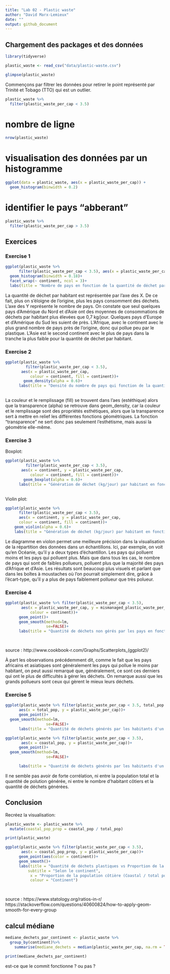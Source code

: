 ```yaml
---
title: "Lab 02 - Plastic waste"
author: "David Marx-Lemieux"
date: ""
output: github_document
---
```


## Chargement des packages et des données

```r
library(tidyverse) 
```

```r
plastic_waste <- read_csv("data/plastic-waste.csv")
```

```r
glimpse(plastic_waste)

```

Commençons par filtrer les données pour retirer le point représenté par Trinité et Tobago (TTO) qui est un outlier.

```r
plastic_waste %>%
  filter(plastic_waste_per_cap < 3.5)
```
# nombre de ligne

```r
nrow(plastic_waste)
```

# visualisation des données par un histogramme
```r
ggplot(data = plastic_waste, aes(x = plastic_waste_per_cap)) +
  geom_histogram(binwidth = 0.2)
```

# identifier le pays "abberant"
```r
plastic_waste %>%
  filter(plastic_waste_per_cap > 3.5)
```

## Exercices

### Exercise 1

```r
ggplot(plastic_waste %>%
      filter(plastic_waste_per_cap < 3.5), aes(x = plastic_waste_per_cap))+
  geom_histogram(binwidth = 0.18)+
  facet_wrap(~ continent, ncol = 3)+
  labs(title = "Nombre de pays en fonction de la quantité de déchet par habitant (Kg/jour), selon le continent")
```

La quantité de déchet par habitant est représentée par l'axe des X. De ce fait, plus on s'éloigne de l'origine, plus les pays consomment des déchets. L'axe des Y représente le nombre de pays. On constate que seul quelques pays d'Amérique du Nord et d'Asie ont des moyennes de consommations de déchets par habitant plus élevées que 0,7 kg/jour. Quelques pays d'Europe et d'Amérique du Sud les suient de près. L'Afrique, avec le continent avec le plus grand nombre de pays près de l'origine, donc qui pollue peu par le plastique. L'Asie est le second continent avec le plus de pays dans la tranche la plus faible pour la quantité de déchet par habitant.

### Exercise 2

```r
ggplot(plastic_waste %>%
         filter(plastic_waste_per_cap < 3.5), 
       aes(x = plastic_waste_per_cap,
           colour = continent, fill = continent))+
        geom_density(alpha = 0.6)+
      labs(title = "Densité du nombre de pays qui fonction de la quantité de déchet par habitant (Kg/jour), selon le continent")
           
```

La couleur et le remplissage (fill) se trouvent dans l'aes (estéthique) alors que la transparence (alpha) se retrouve dans geom_density, car la couleur et le remplissage sont des propriétés esthétiques, alors que la transparence sert à mettre en relief les différentes fonctions géométriques. La fonction "transparence" ne sert donc pas seulement l'esthétisme, mais aussi la géométrie elle-même.


### Exercise 3

Boxplot:

```r
ggplot(plastic_waste %>%
         filter(plastic_waste_per_cap < 3.5), 
       aes(x = continent, y = plastic_waste_per_cap,
           colour = continent, fill = continent))+
        geom_boxplot(alpha = 0.6)+
      labs(title = "Génération de déchet (kg/jour) par habitant en fonction du continent")
           
```

Violin plot:

```r
ggplot(plastic_waste %>%
      filter(plastic_waste_per_cap < 3.5), 
      aes(x = continent, y = plastic_waste_per_cap,
      colour = continent, fill = continent))+
    geom_violin(alpha = 0.6)+
    labs(title = "Génération de déchet (kg/jour) par habitant en fonction du continent")
```

Le diagramme en violon permet une meilleure précision dans la visualisation de la répartition des données dans un échantillons. Ici, par exemple, on voit qu'en Océanie, qu'il y a deux types d'échantillon. Les pays qui polluent moins et les pays qui polluent plus. Mais que dans tous les cas, le nombre de pays qui sont de faibles pollueurs, polluent plus que la majorité des pays d'Afrique et d'Asie. Les résultats sont beaucoup plus visuels et parlant que dans les boîtes à moustaches où l'on pourrait simplement dire, grâce à l'écart-type, qu'il y a plus de pays faiblement pollueur que très polueur.


### Exercise 4


```r
ggplot(plastic_waste %>% filter(plastic_waste_per_cap < 3.5),
       aes(x = plastic_waste_per_cap, y = mismanaged_plastic_waste_per_cap, 
           colour = continent))+
      geom_point()+
      geom_smooth(method=lm,
                  se=FALSE)+
      labs(title = "Quantité de déchets non gérés par les pays en fonction de la quantité de déchets produit par les habitant (kg/jour), à chaque jour")

      

```

source : http://www.cookbook-r.com/Graphs/Scatterplots_(ggplot2)/

À part les observations précédemment dit, comme le fait que les pays africains et asiatiques sont généralement les pays qui pollue le moins par habitant, on peut aussi remarqué que, généralement, ce sont ces derniers qui ont le plus de difficultés à gérer les déchets. On remarque aussi que les grands pollueurs sont ceux qui gèrent le mieux leurs déchets.

### Exercise 5

```r
ggplot(plastic_waste %>% filter(plastic_waste_per_cap < 3.5, total_pop < 1000000000),
      aes(x = total_pop, y = plastic_waste_per_cap))+
      geom_point()+
  geom_smooth(method=lm,
                  se=FALSE)+
      labs(title = "Quantité de déchets générés par les habitants d'un pays (kg/jour) en fonction de la population totale du pays")
```

```r
ggplot(plastic_waste %>% filter(plastic_waste_per_cap < 3.5),
       aes(x = coastal_pop, y = plastic_waste_per_cap))+
      geom_point()+
  geom_smooth(method=lm,
                  se=FALSE)+

      labs(title = "Quantité de déchets générés par les habitants d'un pays (kg/jour) en fonction de la population vivant sur les côtes")
```

Il ne semble pas avoir de forte corrélation, ni entre la population total et la quantité de polution générée, ni entre le nombre d'habitant côtiers et la quantité de déchets générées.

## Conclusion

Recréez la visualisation:

```r
plastic_waste <- plastic_waste %>% 
  mutate(coastal_pop_prop = coastal_pop / total_pop)
```


```r
print(plastic_waste)
```

```r

ggplot(plastic_waste %>% filter(plastic_waste_per_cap < 3.5),
       aes(x = coastal_pop_prop, y = plastic_waste_per_cap))+
      geom_point(aes(color = continent))+
      geom_smooth()+
      labs(title = "Quantité de déchets plastiques vs Proportion de la population côtière",
          subtitle = "Selon le continent",
           x = "Proportion de la population côtière (Coastal / total population)", y = "Nombre de déchêts plastiques par habitants",
           colour = "Continent")

      

```
source : https://www.statology.org/ratios-in-r/
https://stackoverflow.com/questions/40600824/how-to-apply-geom-smooth-for-every-group


##  calcul médiane
```r

mediane_dechets_par_continent <- plastic_waste %>%
  group_by(continent)%>%
    summarise(mediane_dechets = median(plastic_waste_per_cap, na.rm = TRUE))
```


```r
print(mediane_dechets_par_continent)
```

est-ce que le commit fonctionne ? ou pas ?
